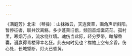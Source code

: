 ```yaml
---

---
```


《满庭芳》北宋 （琴操）：山抹微云，天连衰草，画角声断斜阳。暂停征辔，聊共饮离觞。多少蓬莱旧侣，频回首烟霭茫茫。孤村里，寒烟万点，流水绕红墙。魂伤当此际，轻分罗带，暗解香囊，漫赢得青楼薄幸名狂。此去何时见也？襟袖上空有余香。伤心处，长城望断，灯火已昏黄。


<html>

<head>
<title>W3.CSS</title>
<meta name="viewport" content="width=device-width, initial-scale=1">
<meta content="text/html; charset=iso-8859-2" http-equiv="Content-Type">
<link rel="stylesheet" href="https://www.w3schools.com/w3css/4/w3.css">
<style>
* {box-sizing: border-box;}
body {font-family: Verdana, sans-serif;}
.mySlides {display: none;}
img {text-align:baseline;}

</style>
</head>
<body>

<div class="w3-content w3-section" style="max-width:600px">
  <img class="mySlides" src="images/Sydney.jpg" style="width:100%">
  <img class="mySlides" src="images/Chicago.jpg" style="width:100%">
  <img class="mySlides" src="images/Tokyo.jpg" style="width:100%">
  <img class="mySlides" src="images/Paris.jpg" style="width:100%">
  <img class="mySlides" src="images/Beijing.jpg" style="width:100%">
  <img class="mySlides" src="images/Hawaii.jpg" style="width:100%">
  <img class="mySlides" src="images/Geneva.jpg" style="width:100%">
  <img class="mySlides" src="images/Innsbruck.jpg" style="width:100%">
  <img class="mySlides" src="images/Zurich.jpg" style="width:100%">
  <img class="mySlides" src="images/Milan.jpg" style="width:100%">
  <img class="mySlides" src="images/NY.jpg" style="width:100%">
  <img class="mySlides" src="images/SF.jpg" style="width:100%">
  <img class="mySlides" src="images/Sydney-Bridge.jpg" style="width:100%">
</div>

<script>
var myIndex = 0;
carousel();

function carousel() {
  var i;
  var x = document.getElementsByClassName("mySlides");
  for (i = 0; i < x.length; i++) {
    x[i].style.display = "none";  
  }
  myIndex++;
  if (myIndex > x.length) {myIndex = 1}    
  x[myIndex-1].style.display = "block";  
  setTimeout(carousel, 3000); // Change image every 3 seconds
}
</script>
</body>
</html>
